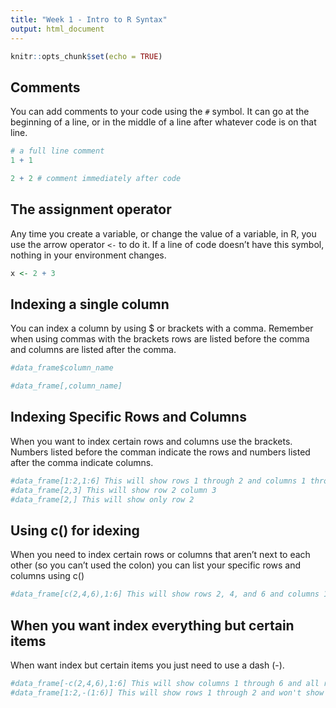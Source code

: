 ```yaml
---
title: "Week 1 - Intro to R Syntax"
output: html_document
---
```


```r
knitr::opts_chunk$set(echo = TRUE)
```

## Comments

You can add comments to your code using the `#` symbol.  It can go at the
beginning of a line, or in the middle of a line after whatever code is
on that line.

```r
# a full line comment
1 + 1

2 + 2 # comment immediately after code
```

## The assignment operator

Any time you create a variable, or change the value of a variable, in R,
you use the arrow operator `<-` to do it.  If a line of code doesn't have
this symbol, nothing in your environment changes.

```r
x <- 2 + 3
```

## Indexing a single column 


You can index a column by using $ or brackets with a comma. Remember when using commas with the brackets rows are listed before the comma and columns are listed after the comma.

```r
#data_frame$column_name 

#data_frame[,column_name]
```

## Indexing Specific Rows and Columns


When you want to index certain rows and columns use the brackets. Numbers listed before the comman indicate the rows and numbers listed after the comma indicate columns.

```r
#data_frame[1:2,1:6] This will show rows 1 through 2 and columns 1 through 6
#data_frame[2,3] This will show row 2 column 3
#data_frame[2,] This will show only row 2
```

## Using c() for idexing

When you need to index certain rows or columns that aren't next to each other (so you can't used the colon) you can list your specific rows and columns using c()

```r
#data_frame[c(2,4,6),1:6] This will show rows 2, 4, and 6 and columns 1 through 6
```

## When you want index everything but certain items

When want index but certain items you just need to use a dash (-).
```r
#data_frame[-c(2,4,6),1:6] This will show columns 1 through 6 and all rows will appear except except 2, 4, and 6
#data_frame[1:2,-(1:6)] This will show rows 1 through 2 and won't show columns 1 through 6
```

